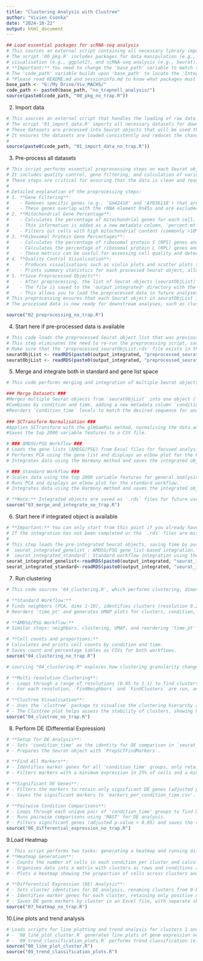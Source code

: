 ---
title: "Clustering Analysis with Clustree"
author: "Vivien Csonka"
date: "2024-10-22"
output: html_document
---

```{r setup, include=FALSE}
## Load essential packages for scRNA-seq analysis
# This sources an external script containing all necessary library imports.
# The script '00_pkg.R' includes packages for data manipulation (e.g., dplyr),
# visualisation (e.g., ggplot2), and scRNA-seq analysis (e.g., Seurat).
# **Important:** You need to change the 'base_path' variable to match the directory structure on your local machine. The 'base_path' specifies the root directory of the project. Ensure that it points to the correct location where your project files are stored.
# The 'code_path' variable builds upon 'base_path' to locate the 'Integrated_prepare' directory, which contains the '00_pkg.R' script.
# *Please read README.md and sessioninfo.md to know what packages must be installed before running R scripts*
base_path <- "G:/My Drive/Viv_MACHS/"
code_path <- paste0(base_path, "no_trapnell_analysis/")
source(paste0(code_path, "00_pkg_no_trap.R"))
```

2. Import data 
```{r datasets}
# This sources an external script that handles the loading of raw data files.
# The script '01_import_data.R' imports all necessary datasets for downstream analysis.
# These datasets are processed into Seurat objects that will be used throughout the project.
# It ensures the datasets are loaded consistently and reduces the chances of errors due to missing data files.
# 
source(paste0(code_path, "01_import_data_no_trap.R"))
```
3. Pre-process all datasets
```{r pre-processing, echo=FALSE}
# This script performs essential preprocessing steps on each Seurat object in the seuratObjList.
# It includes quality control, gene filtering, and calculation of various metadata. 
# These steps are critical for ensuring that the data is clean and ready for downstream analysis.
#
# Detailed explanation of the preprocessing steps:
# 1. **Gene Filtering**:
#    - Removes specific genes (e.g., 'Gm42418' and 'AY036118') that are known to represent rRNA contamination.
#    - These genes overlap with the rRNA element Rn45s and are excluded to improve data quality and accuracy in downstream analyses.
# 2. **Mitochondrial Gene Percentage**:
#    - Calculates the percentage of mitochondrial genes for each cell.
#    - This information is added as a new metadata column, 'percent.mt'.
#    - Filters out cells with high mitochondrial content (commonly >10%), which often indicates low-quality or dying cells.
# 3. **Ribosomal Protein Gene Percentages**:
#    - Calculates the percentage of ribosomal protein S (RPS) genes and adds it as 'percent.rps'.
#    - Calculates the percentage of ribosomal protein L (RPL) genes and adds it as 'percent.rpl'.
#    - These metrics can be useful for assessing cell quality and detecting stressed or actively translating cells.
# 4. **Quality Control Visualisation**:
#    - Produces visualisations such as violin plots and scatter plots to show distributions of quality metrics (e.g., nFeature_RNA, nCount_RNA).
#    - Prints summary statistics for each processed Seurat object, allowing for quick assessment of dataset quality.
# 5. **Save Preprocessed Objects**:
#    - After preprocessing, the list of Seurat objects (seuratObjList) is saved as an RDS file for later use.
#    - The file is saved to the 'output_integrated' directory with the name 'preprocessed_seuratObjList.rds'.
#    - This allows you to load the preprocessed data in future analyses without needing to repeat the preprocessing steps.
# This preprocessing ensures that each Seurat object in seuratObjList is cleaned, filtered, and annotated with essential quality metrics.
# The processed data is now ready for downstream analyses, such as clustering, differential expression analysis, and trajectory inference.

source("02_preprocessing_no_trap.R")
```
4. Start here if pre-processed data is available
```{r load seurat object list, echo=FALSE}
# This code loads the preprocessed Seurat object list that was previously saved as an RDS file.
# This step eliminates the need to re-run the preprocessing script, saving time when performing downstream analyses.
# Make sure that the 'preprocessed_seuratObjList.rds' file exists in the specified directory before running this code.
seuratObjList <- readRDS(paste0(output_integrated, "preprocessed_seuratObjList_no_trapnell.rds"))
seuratObjList <- readRDS(paste0(output_integrated, "preprocessed_seuratObjList_no_trapnell.rds"))
```
5. Merge and integrate both in standard and gene list space
```{r merge and integrate, echo=FALSE}
# This code performs merging and integration of multiple Seurat objects for downstream analysis.

### Merge Datasets ###
#Merges multiple Seurat objects from `seuratObjList` into one object (`seurat_merged`).
#Combines by condition and time, adding a new metadata column `condition_time`.
#Reorders `condition_time` levels to match the desired sequence for analysis.
 
### SCTransform Normalisation ###
#Applies SCTransform with the glmGamPoi method, normalising the data and adjusting for mitochondrial and ribosomal content (`percent.mt`, `percent.rps`, `percent.rpl`).
#Saves the top 2000 variable features to a CSV file.

# ### AMDSG/PSG Workflow ###
# Loads the gene lists (AMDSG/PSG) from Excel files for focused analysis.
# Performs PCA using the gene list and displays an elbow plot for the PCA results.
# Integrates data using the Harmony method and saves the integrated object.

# ### Standard Workflow ###
# Scales data using the top 2000 variable features for general analysis.
# Runs PCA and displays an elbow plot for the standard workflow.
# Integrates data using the Harmony method and saves the integrated object.

# **Note:** Integrated objects are saved as `.rds` files for future use.
source("03_merge_and_integrate_no_trap.R")
```

6. Start here if integrated object is available
```{r read integrated objects, echo=FALSE}
# **Important:** You can only start from this point if you already have the integrated Seurat objects saved as `.rds` files.
# If the integration has not been completed or the `.rds` files are missing, you need to run the merging and integration steps above first.
# 
# This step loads the pre-integrated Seurat objects, saving time by avoiding re-running the merge and integration process:
# `seurat_integrated_genelist`: AMDSG/PSG gene list-based integration.
# `seurat_integrated_standard`: Standard workflow integration using the top 2000 variable genes.
seurat_integrated_genelist<-readRDS(paste0(output_integrated, "seurat_integrated_amdsg_psg_no_trapnell.rds"))  
seurat_integrated_standard<-readRDS(paste0(output_integrated, "seurat_integrated_no_trapnell.rds"))  
```
7. Run clustering
```{r clustering, echo=FALSE}
# This code sources '04_clustering.R', which performs clustering, dimensionality reduction, and visualisation for both the standard and AMDSG/PSG workflows.

# **Standard Workflow:**
# Finds neighbors (PCA, dims 1-10), identifies clusters (resolution 0.2), and runs UMAP for visualisation.
# Reorders 'time_pt' and generates UMAP plots for clusters, condition, time, and study.

# **AMDSG/PSG Workflow:**
# Similar steps: neighbors, clustering, UMAP, and reordering 'time_pt' with UMAP plots for condition, time, and study.

# **Cell counts and proportions:**
# Calculates and prints cell counts by condition and time.
# Saves count and percentage tables as CSVs for both workflows.
source("04_clustering_no_trap.R")

# sourcing "04_clustering.R" explores how clustering granularity changes with different resolution settings.

# **Multi-resolution Clustering**:
# - Loops through a range of resolutions (0.05 to 1.1) to find clusters at each level of granularity.
# - For each resolution, `FindNeighbors` and `FindClusters` are run, and clusters are stored with a resolution-specific name.

# **Clustree Visualisation**:
# - Uses the `clustree` package to visualise the clustering hierarchy across resolutions.
# - The Clustree plot helps assess the stability of clusters, showing how cells are grouped as resolution changes.
source("04_clustree_no_trap.R")
```
8. Perform DE (Differential Expression)
```{r differential expression, echo= FALSE}
# **Setup for DE Analysis**:
# - Sets 'condition_time' as the identity for DE comparison in `seurat_integrated_genelist`.
# - Prepares the Seurat object with `PrepSCTFindMarkers`.

# **Find All Markers**:
# - Identifies marker genes for all 'condition_time' groups, only retaining positive markers.
# - Filters markers with a minimum expression in 25% of cells and a minimum log fold change of 0.25.

# **Significant DE Genes**:
# - Filters the markers to retain only significant DE genes (adjusted p-value < 0.05).
# - Saves the significant markers to 'markers_per_condition_time.csv'.

# **Pairwise Condition Comparisons**:
# - Loops through each unique pair of 'condition_time' groups to find DE genes.
# - Runs pairwise comparisons using 'MAST' for DE analysis.
# - Filters significant genes (adjusted p-value < 0.05) and saves the results for each pair.
source("06_differential_expression_no_trap.R")
```
9.Load Heatmap
```{r Heatmap, echo= FALSE}
#  This script performs two tasks: generating a heatmap and running differential expression (DE) analysis by cluster.
# **Heatmap Generation**:
# - Counts the number of cells in each condition per cluster and calculates cell proportions.
# - Organises data into a matrix with clusters as rows and conditions as columns for heatmap plotting.
# - Plots a heatmap showing the proportion of cells across clusters and conditions, visualising cell population distributions.

# **Differential Expression (DE) Analysis**:
# - Sets cluster identities for DE analysis, renaming clusters from 0-based to 1-based numbering.
# - Identifies marker genes for each cluster, retaining only positive markers with significant expression (adjusted p-value < 0.05).
# - Saves DE gene markers by cluster in an Excel file, with separate sheets for each cluster.
source("07_heatmap_no_trap.R")
```
10.Line plots and trend analysis
```{r Cluster 1 and 3 analysis (cluster set to res = 0.2)}
# Loads scripts for line plotting and trend analysis for clusters 1 and 3.
# - `08_line_plot_cluster.R` generates line plots of gene expression over time for clusters 1 and 3.
# - `09_trend_classification_plots.R` performs trend classification (e.g., upward, downward) for genes in cluster 1 and 3, identifying distinct expression patterns and saving trend-specific plots.
source("08_line_plot_cluster.R")
source("09_trend_classification_plots.R")
```

